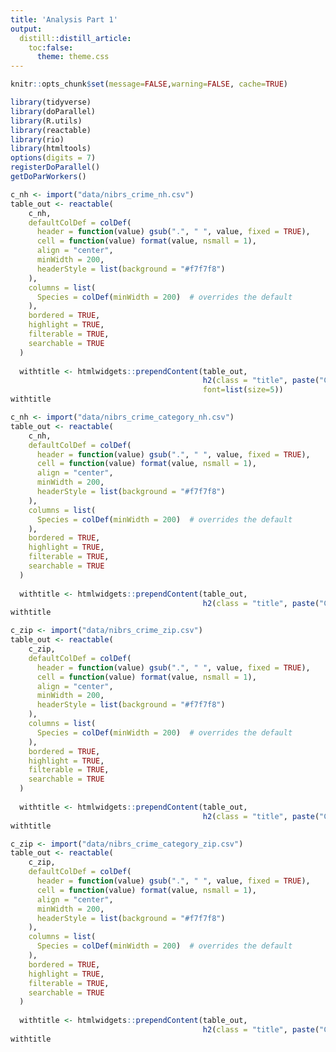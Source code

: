 ---
title: 'Analysis Part 1'
output:
  distill::distill_article:
    toc:false:
      theme: theme.css
---


```{r setup, include=FALSE}
knitr::opts_chunk$set(message=FALSE,warning=FALSE, cache=TRUE)
```

```{r include = FALSE}
library(tidyverse)
library(doParallel)
library(R.utils)
library(reactable)
library(rio)
library(htmltools)
options(digits = 7)
registerDoParallel()
getDoParWorkers()
```


```{r, echo = FALSE, message=FALSE, warning=FALSE, fig.width=10,fig.height=5, layout="l-body-outset"}
c_nh <- import("data/nibrs_crime_nh.csv")
table_out <- reactable(
    c_nh,
    defaultColDef = colDef(
      header = function(value) gsub(".", " ", value, fixed = TRUE),
      cell = function(value) format(value, nsmall = 1),
      align = "center",
      minWidth = 200,
      headerStyle = list(background = "#f7f7f8")
    ),
    columns = list(
      Species = colDef(minWidth = 200)  # overrides the default
    ),
    bordered = TRUE,
    highlight = TRUE,
    filterable = TRUE,
    searchable = TRUE
  )
  
  withtitle <- htmlwidgets::prependContent(table_out, 
                                           h2(class = "title", paste("Crime (group A) frequency by type in each neighborhood")),
                                           font=list(size=5))
withtitle
```


```{r, echo = FALSE, message=FALSE, warning=FALSE, fig.width=10,fig.height=5, layout="l-body-outset"}
c_nh <- import("data/nibrs_crime_category_nh.csv")
table_out <- reactable(
    c_nh,
    defaultColDef = colDef(
      header = function(value) gsub(".", " ", value, fixed = TRUE),
      cell = function(value) format(value, nsmall = 1),
      align = "center",
      minWidth = 200,
      headerStyle = list(background = "#f7f7f8")
    ),
    columns = list(
      Species = colDef(minWidth = 200)  # overrides the default
    ),
    bordered = TRUE,
    highlight = TRUE,
    filterable = TRUE,
    searchable = TRUE
  )
  
  withtitle <- htmlwidgets::prependContent(table_out, 
                                           h2(class = "title", paste("Crime (group A) frequency by category in each neighborhood")))
withtitle
```


```{r, echo = FALSE, message=FALSE, warning=FALSE, fig.width=10,fig.height=5, layout="l-body-outset"}
c_zip <- import("data/nibrs_crime_zip.csv")
table_out <- reactable(
    c_zip,
    defaultColDef = colDef(
      header = function(value) gsub(".", " ", value, fixed = TRUE),
      cell = function(value) format(value, nsmall = 1),
      align = "center",
      minWidth = 200,
      headerStyle = list(background = "#f7f7f8")
    ),
    columns = list(
      Species = colDef(minWidth = 200)  # overrides the default
    ),
    bordered = TRUE,
    highlight = TRUE,
    filterable = TRUE,
    searchable = TRUE
  )
  
  withtitle <- htmlwidgets::prependContent(table_out, 
                                           h2(class = "title", paste("Crime (group A) frequency by type in each zipcode")))
withtitle
```


```{r, echo = FALSE, message=FALSE, warning=FALSE, fig.width=10,fig.height=5, layout="l-body-outset"}
c_zip <- import("data/nibrs_crime_category_zip.csv")
table_out <- reactable(
    c_zip,
    defaultColDef = colDef(
      header = function(value) gsub(".", " ", value, fixed = TRUE),
      cell = function(value) format(value, nsmall = 1),
      align = "center",
      minWidth = 200,
      headerStyle = list(background = "#f7f7f8")
    ),
    columns = list(
      Species = colDef(minWidth = 200)  # overrides the default
    ),
    bordered = TRUE,
    highlight = TRUE,
    filterable = TRUE,
    searchable = TRUE
  )
  
  withtitle <- htmlwidgets::prependContent(table_out, 
                                           h2(class = "title", paste("Crime (group A) frequency by category in each zipcode")))
withtitle
```

